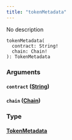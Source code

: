 ```yaml
---
title: "tokenMetadata"
---
```


No description

```
tokenMetadata(
  contract: String!
  chain: Chain!
): TokenMetadata

```

### Arguments[](#arguments "Direct link to heading")

#### `contract` ([String](/developer/graphql-api/references/scalars/string))[](#contract-string "Direct link to heading")

#### `chain` ([Chain](/developer/graphql-api/references/enums/chain))[](#chain-chain "Direct link to heading")

### Type[](#type "Direct link to heading")

#### [TokenMetadata](/developer/graphql-api/references/objects/token-metadata)[](#tokenmetadata "Direct link to heading")